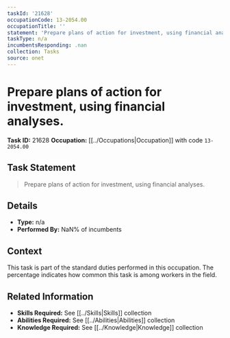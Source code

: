 ```yaml
---
taskId: '21628'
occupationCode: 13-2054.00
occupationTitle: ''
statement: 'Prepare plans of action for investment, using financial analyses.'
taskType: n/a
incumbentsResponding: .nan
collection: Tasks
source: onet
---
```

# Prepare plans of action for investment, using financial analyses.

**Task ID:** 21628
**Occupation:** [[../Occupations|Occupation]] with code `13-2054.00`

## Task Statement

> Prepare plans of action for investment, using financial analyses.

## Details

- **Type:** n/a
- **Performed By:** NaN% of incumbents

## Context

This task is part of the standard duties performed in this occupation. The percentage indicates how common this task is among workers in the field.

## Related Information

- **Skills Required:** See [[../Skills|Skills]] collection
- **Abilities Required:** See [[../Abilities|Abilities]] collection
- **Knowledge Required:** See [[../Knowledge|Knowledge]] collection
